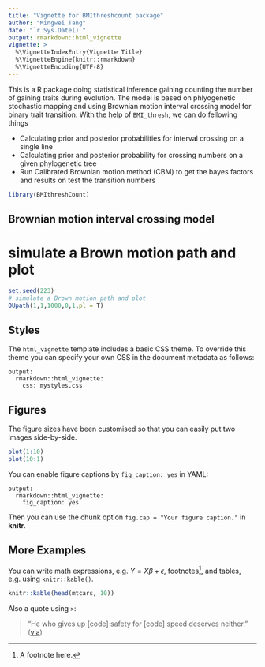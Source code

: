 ```yaml
---
title: "Vignette for BMIthreshcount package"
author: "Mingwei Tang"
date: "`r Sys.Date()`"
output: rmarkdown::html_vignette
vignette: >
  %\VignetteIndexEntry{Vignette Title}
  %\VignetteEngine{knitr::rmarkdown}
  %\VignetteEncoding{UTF-8}
---
```


 This is a R package doing statistical inference gaining counting the number of gaining traits during evolution. The model is based on phlyogenetic stochastic mapping and using Brownian motion interval crossing model for binary trait transition. With the help of `BMI_thresh`, we can do fellowing things

- Calculating prior and posterior probabilities for interval crossing on a single line
- Calculating prior and posterior probability for crossing numbers on a given phylogenetic tree
- Run Calibrated Brownian motion method (CBM) to get the bayes factors and results on test the transition numbers

```r
library(BMIthreshCount)
```
## Brownian motion interval crossing model
# simulate a Brown motion path and plot
```r
set.seed(223)
# simulate a Brown motion path and plot
OUpath(1,1,1000,0,1,pl = T)
```
## Styles

The `html_vignette` template includes a basic CSS theme. To override this theme you can specify your own CSS in the document metadata as follows:

    output:
      rmarkdown::html_vignette:
        css: mystyles.css

## Figures

The figure sizes have been customised so that you can easily put two images side-by-side.

```r
plot(1:10)
plot(10:1)
```

You can enable figure captions by `fig_caption: yes` in YAML:

    output:
      rmarkdown::html_vignette:
        fig_caption: yes

Then you can use the chunk option `fig.cap = "Your figure caption."` in **knitr**.

## More Examples

You can write math expressions, e.g. $Y = X\beta + \epsilon$, footnotes^[A footnote here.], and tables, e.g. using `knitr::kable()`.

```r
knitr::kable(head(mtcars, 10))
```

Also a quote using `>`:

> "He who gives up [code] safety for [code] speed deserves neither."
([via](https://twitter.com/hadleywickham/status/504368538874703872))

